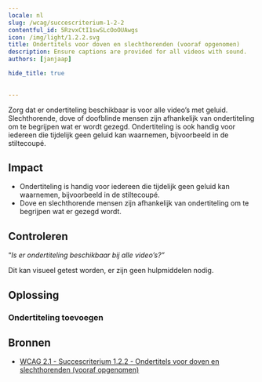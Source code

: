 ```yaml
---
locale: nl
slug: /wcag/succescriterium-1-2-2
contentful_id: 5RzvxCtI1swSLcOoOUAwgs
icon: /img/light/1.2.2.svg
title: Ondertitels voor doven en slechthorenden (vooraf opgenomen)
description: Ensure captions are provided for all videos with sound.
authors: [janjaap]

hide_title: true

	
---
```


<Hero
  title="Ondertitels voor doven en slechthorenden (vooraf opgenomen)"
  icon="/img/light/1.2.2.svg"
  prefix="Succescriterium 1.2.2"
  suffix="Niveau A"
/>

Zorg dat er ondertiteling beschikbaar is voor alle video’s met geluid. Slechthorende, dove of doofblinde mensen zijn afhankelijk van ondertiteling om te begrijpen wat er wordt gezegd. Ondertiteling is ook handig voor iedereen die tijdelijk geen geluid kan waarnemen, bijvoorbeeld in de stiltecoupé.

## Impact

- Ondertiteling is handig voor iedereen die tijdelijk geen geluid kan waarnemen, bijvoorbeeld in de stiltecoupé.
- Dove en slechthorende mensen zijn afhankelijk van ondertiteling om te begrijpen wat er gezegd wordt.

## Controleren

“*Is er ondertiteling beschikbaar bij alle video’s?”*

Dit kan visueel getest worden, er zijn geen hulpmiddelen nodig.

## Oplossing

### Ondertiteling toevoegen

<CodeSample id="media-captions" locale="nl"/>

## Bronnen

- [WCAG 2.1 - Succescriterium 1.2.2 - Ondertitels voor doven en slechthorenden (vooraf opgenomen)](https://www.w3.org/Translations/WCAG21-nl/#ondertitels-voor-doven-en-slechthorenden-vooraf-opgenomen)
